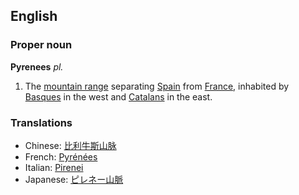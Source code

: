 ==English==
===Proper noun===
'''Pyrenees''' ''pl.''
#The [[mountain range]] separating [[Spain]] from [[France]], inhabited by [[Basque]]s in the west and [[Catalan]]s in the east.

===Translations===
*Chinese: [[比利牛斯山脉]]
*French: [[Pyrénées]]
*Italian: [[Pirenei]]
*Japanese: [[ピレネー山脈]]